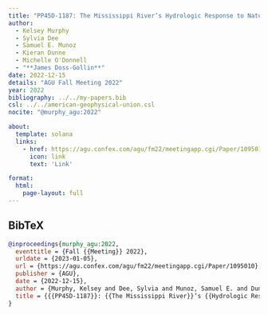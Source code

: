 ```yaml
---
title: "PP45D-1187: The Mississippi River’s Hydrologic Response to Natural vs. Anthropogenic Forcing From the Last Millennium Through the 21st Century"
author:
  - Kelsey Murphy
  - Sylvia Dee
  - Samuel E. Munoz
  - Kieran Dunne
  - Michelle O'Donnell
  - "**James Doss-Gollin**"
date: 2022-12-15
details: "AGU Fall Meeting 2022"
year: 2022
bibliography: ../../my-papers.bib
csl: ../../american-geophysical-union.csl
nocite: "@murphy_agu:2022"

about:
  template: solana
  links:
    - href: https://agu.confex.com/agu/fm22/meetingapp.cgi/Paper/1095010
      icon: link
      text: 'Link'

format:
  html:
    page-layout: full
---
```


## BibTeX

```bibtex
@inproceedings{murphy_agu:2022,
  eventtitle = {Fall {{Meeting}} 2022},
  urldate = {2023-01-05},
  url = {https://agu.confex.com/agu/fm22/meetingapp.cgi/Paper/1095010},
  publisher = {AGU},
  date = {2022-12-15},
  author = {Murphy, Kelsey and Dee, Sylvia and Munoz, Samuel E. and Dunne, Kieran and O'Donnell, Michelle and Doss-Gollin, James},
  title = {{{PP45D-1187}}: {{The Mississippi River}}’s {{Hydrologic Response}} to {{Natural}} vs. {{Anthropogenic Forcing}} from the {{Last Millennium}} through the 21st {{Century}}},
}
```